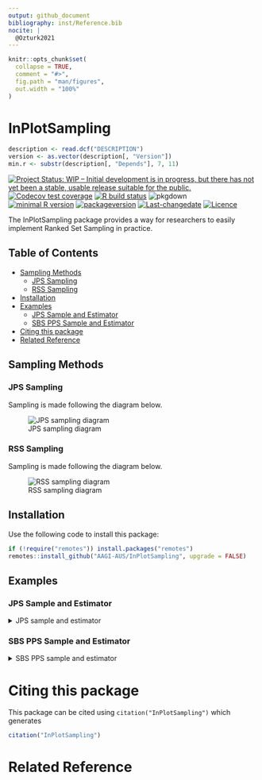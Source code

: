```yaml
---
output: github_document
bibliography: inst/Reference.bib
nocite: | 
  @Ozturk2021
---
```


<!-- README.md is generated from README.Rmd. Please edit that file -->

```r
knitr::opts_chunk$set(
  collapse = TRUE,
  comment = "#>",
  fig.path = "man/figures",
  out.width = "100%"
)
```

# InPlotSampling

```r
description <- read.dcf("DESCRIPTION")
version <- as.vector(description[, "Version"])
min.r <- substr(description[, "Depends"], 7, 11)
```

<!-- badges: start -->

[![Project Status: WIP – Initial development is in progress, but there has not yet been a stable, usable release suitable for the public.](http://www.repostatus.org/badges/latest/wip.svg)](http://www.repostatus.org/#wip)
[![Codecov test coverage](https://codecov.io/gh/biometryhub/RankedSetSampling/branch/main/graph/badge.svg)](https://codecov.io/gh/biometryhub/RankedSetSampling?branch=main)
[![R build status](https://github.com/AAGI-AUS/InPlotSampling/workflows/R-CMD-check/badge.svg)](https://github.com/AAGI-AUS/InPlotSampling/actions)
![pkgdown](https://github.com/AAGI-AUS/InPlotSampling/workflows/pkgdown/badge.svg)
<br>
[![minimal R version](https://img.shields.io/badge/R%3E%3D-`r min.r`-6666ff.svg)](https://cran.r-project.org/)
[![packageversion](https://img.shields.io/badge/Package%20version-`r gsub('-', '--', version)`-orange.svg?style=flat-square)](/commits/main)
[![Last-changedate](https://img.shields.io/badge/last%20change-`r gsub('-', '--', Sys.Date())`-yellowgreen.svg)](/commits/main)
[![Licence](https://img.shields.io/github/license/mashape/apistatus.svg)](http://choosealicense.com/licenses/mit/)

<!-- badges: end -->

The InPlotSampling package provides a way for researchers to easily implement Ranked Set Sampling in practice.

## Table of Contents

<!-- vim-markdown-toc GFM -->

* [Sampling Methods](#sampling-methods)
  * [JPS Sampling](#jps-sampling)
  * [RSS Sampling](#rss-sampling)
* [Installation](#installation)
* [Examples](#examples)
  * [JPS Sample and Estimator](#jps-sample-and-estimator)
  * [SBS PPS Sample and Estimator](#sbs-pps-sample-and-estimator)
* [Citing this package](#citing-this-package)
* [Related Reference](#related-reference)

<!-- vim-markdown-toc -->

## Sampling Methods

### JPS Sampling

Sampling is made following the diagram below.

![JPS sampling diagram](man/figures/jps-diagram.drawio.svg)

### RSS Sampling

Sampling is made following the diagram below.

![RSS sampling diagram](man/figures/rss-diagram.drawio.svg)

## Installation

Use the following code to install this package:

```r
if (!require("remotes")) install.packages("remotes")
remotes::install_github("AAGI-AUS/InPlotSampling", upgrade = FALSE)
```

## Examples

### JPS Sample and Estimator

<details>
<summary>JPS sample and estimator</summary>

``` r
set.seed(112)
population_size <- 600
# the number of samples to be ranked in each set
H <- 3

with_replacement <- FALSE
sigma <- 4
mu <- 10
n_rankers <- 3
# sample size
n <- 30

rhos <- rep(0.75, n_rankers)
taus <- sigma * sqrt(1 / rhos^2 - 1)
population <- qnorm((1:population_size) / (population_size + 1), mu, sigma)

data <- InPlotSampling::jps_sample(population, n, H, taus, n_rankers, with_replacement)
data <- data[order(data[, 2]), ]

InPlotSampling::rss_jps_estimate(
  data,
  set_size = H,
  method = "JPS",
  confidence = 0.80,
  replace = with_replacement,
  model_based = FALSE,
  pop_size = population_size
)
#>          Estimator Estimate Standard Error 80% Confidence intervals
#> 1       UnWeighted    9.570          0.526               8.88,10.26
#> 2      Sd.Weighted    9.595          0.569             8.849,10.341
#> 3 Aggregate Weight    9.542          0.500             8.887,10.198
#> 4     JPS Estimate    9.502          0.650             8.651,10.354
#> 5     SRS estimate    9.793          0.783             8.766,10.821
#> 6          Minimum    9.542          0.500             8.887,10.198
```
</details>

### SBS PPS Sample and Estimator

<details>
  <summary>SBS PPS sample and estimator</summary>

  ``` r
  set.seed(112)

  # SBS sample size, PPS sample size
  sample_sizes <- c(5, 5)

  n_population <- 233
  k <- 0:(n_population - 1)
  x1 <- sample(1:13, n_population, replace = TRUE) / 13
  x2 <- sample(1:8, n_population, replace = TRUE) / 8
  y <- (x1 + x2) * runif(n = n_population, min = 1, max = 2) + 1
  measured_sizes <- y * runif(n = n_population, min = 0, max = 4)

  population <- matrix(cbind(k, x1, x2, measured_sizes), ncol = 4)
  sample_result <- sbs_pps_sample(population, sample_sizes)

  # estimate the population mean and construct a confidence interval
  df_sample <- sample_result$sample
  sample_id <- df_sample[, 1]
  y_sample <- y[sample_id]

  sbs_pps_estimates <- sbs_pps_estimate(
    population, sample_sizes, y_sample, df_sample,
    n_bootstrap = 100, alpha = 0.05
  )
  print(sbs_pps_estimates)
  #>   n1 n2 Estimate  St.error 95% Confidence intervals
  #> 1  5  5    2.849 0.1760682              2.451,3.247
  ```
</details>

# Citing this package

This package can be cited using `citation("InPlotSampling")` which generates

```r
citation("InPlotSampling")
```

# Related Reference
